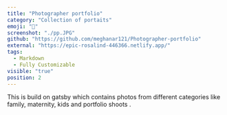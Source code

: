 ```yaml
---
title: "Photographer portfolio"
category: "Collection of portaits"
emoji: "📓"
screenshot: "./pp.JPG"
github: "https://github.com/meghanar121/Photographer-portfolio"
external: "https://epic-rosalind-446366.netlify.app/"
tags:
  - Markdown
  - Fully Customizable
visible: "true"
position: 2
---
```


This is build on gatsby which contains photos from different categories like family, maternity, kids and portfolio shoots .
